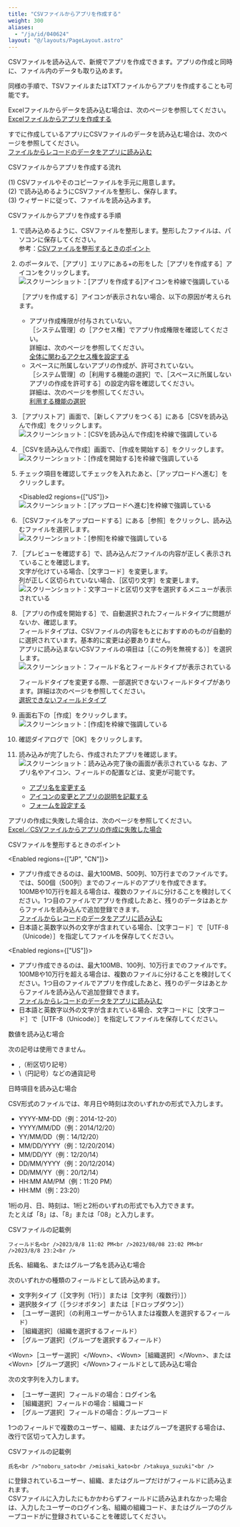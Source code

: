 ```yaml
---
title: "CSVファイルからアプリを作成する"
weight: 300
aliases:
  - "/ja/id/040624"
layout: "@/layouts/PageLayout.astro"
---
```




CSVファイルを読み込んで、新規でアプリを作成できます。アプリの作成と同時に、ファイル内のデータも取り込めます。

<Note>

同様の手順で、TSVファイルまたはTXTファイルからアプリを作成することも可能です。

</Note>

Excelファイルからデータを読み込む場合は、次のページを参照してください。  
[Excelファイルからアプリを作成する](/k/ja/id/040625.html)

すでに作成しているアプリにCSVファイルのデータを読み込む場合は、次のページを参照してください。  
[ファイルからレコードのデータをアプリに読み込む](/k/ja/id/040724.html)

<Heading id="app_csv_add_app_csv_10">CSVファイルからアプリを作成する流れ</Heading>

(1) CSVファイルやそのコピーファイルを手元に用意します。   
(2) <Kintone />で読み込めるようにCSVファイルを整形し、保存します。   
(3) ウィザードに従って、ファイルを読み込みます。

<Heading id="app_csv_add_app_csv_20">CSVファイルからアプリを作成する手順</Heading>

1. <Kintone />で読み込めるように、CSVファイルを整形します。整形したファイルは、パソコンに保存してください。  
  参考：[CSVファイルを整形するときのポイント](#app_csv_add_app_csv_30)

1. <Kintone />のポータルで、<Wovn>［アプリ］</Wovn>エリアにある+の形をした<Wovn>［アプリを作成する］</Wovn>アイコンをクリックします。  
   <Img src="/k/kintone/img-ja/add_app_csv_img02.png" alt="スクリーンショット：[アプリを作成する]アイコンを枠線で強調している" />

   <Note>

   <Wovn>［アプリを作成する］</Wovn>アイコンが表示されない場合、以下の原因が考えられます。

   * アプリ作成権限が付与されていない。  
     <Wovn>［<Kintone />システム管理］</Wovn>の<Wovn>［アクセス権］</Wovn>でアプリ作成権限を確認してください。  
     詳細は、次のページを参照してください。  
     [<Kintone />全体に関わるアクセス権を設定する](/k/ja/id/040867.html)
   * スペースに所属しないアプリの作成が、許可されていない。  
     <Wovn>［<Kintone />システム管理］</Wovn>の<Wovn>［利用する機能の選択］</Wovn>で、<Wovn>［スペースに所属しないアプリの作成を許可する］</Wovn>の設定内容を確認してください。  
     詳細は、次のページを参照してください。  
     [利用する機能の選択](/k/ja/id/04031.html#admin_feature_activation_3010)

   </Note>

1. <Wovn>［<Kintone />アプリストア］</Wovn>画面で、<Wovn>［新しくアプリをつくる］</Wovn>にある<Wovn>［CSVを読み込んで作成］</Wovn>をクリックします。  
   <Img src="/k/kintone/img-ja/add_app_csv_img04.png" alt="スクリーンショット：[CSVを読み込んで作成]を枠線で強調している" />

1. <Wovn>［CSVを読み込んで作成］</Wovn>画面で、<Wovn>［作成を開始する］</Wovn>をクリックします。  
   <Img src="/k/kintone/img-ja/add_app_csv_img09.png" alt="スクリーンショット：[作成を開始する]を枠線で強調している" />

1. チェック項目を確認してチェックを入れたあと、<Wovn>［アップロードへ進む］</Wovn>をクリックします。

   <Disabled2 regions={["US"]}>
   <Img src="/k/kintone/img-ja/add_app_csv_img10.png" alt="スクリーンショット：[アップロードへ進む]を枠線で強調している" />

   </Disabled2>

1. <Wovn>［CSVファイルをアップロードする］</Wovn>にある<Wovn>［参照］</Wovn>をクリックし、読み込むファイルを選択します。  
   <Img src="/k/kintone/img-ja/add_app_csv_img03.png" alt="スクリーンショット：[参照]を枠線で強調している" />

1. <Wovn>［プレビューを確認する］</Wovn>で、読み込んだファイルの内容が正しく表示されていることを確認します。  
  文字が化けている場合、<Wovn>［文字コード］</Wovn>を変更します。  
  列が正しく区切られていない場合、<Wovn>［区切り文字］</Wovn>を変更します。  
   <Img src="/k/kintone/img-ja/add_app_csv_img05.png" alt="スクリーンショット：文字コードと区切り文字を選択するメニューが表示されている" />

1. <Wovn>［アプリの作成を開始する］</Wovn>で、自動選択されたフィールドタイプに問題がないか、確認します。  
  フィールドタイプは、CSVファイルの内容をもとにおすすめのものが自動的に選択されています。基本的に変更は必要ありません。  
  アプリに読み込まないCSVファイルの項目は<Wovn>［（この列を無視する）］</Wovn>を選択します。  
   <Img src="/k/kintone/img-ja/add_app_csv_img06.png" alt="スクリーンショット：フィールド名とフィールドタイプが表示されている" />

   <Note>

   フィールドタイプを変更する際、一部選択できないフィールドタイプがあります。詳細は次のページを参照してください。  
   [選択できないフィールドタイプ](/k/ja/id/040629.html#app_csv_suggestedtype_30)

   </Note>

1. 画面右下の<Wovn>［作成］</Wovn>をクリックします。  
   <Img src="/k/kintone/img-ja/add_app_csv_img08.png" alt="スクリーンショット：[作成]を枠線で強調している" />

1. 確認ダイアログで<Wovn>［OK］</Wovn>をクリックします。

1. 読み込みが完了したら、作成されたアプリを確認します。  
   <Img src="/k/kintone/img-ja/add_app_csv_img07.png" alt="スクリーンショット：読み込み完了後の画面が表示されている" />
  なお、アプリ名やアイコン、フィールドの配置などは、変更が可能です。

   * [アプリ名を変更する](/k/ja/id/040472.html)
   * [アイコンの変更とアプリの説明を記載する](/k/ja/id/040475.html)
   * [フォームを設定する](/k/ja/id/040554.html)

アプリの作成に失敗した場合は、次のページを参照してください。  
[Excel／CSVファイルからアプリの作成に失敗した場合](/k/ja/id/040626.html)

<Heading id="app_csv_add_app_csv_30">CSVファイルを整形するときのポイント</Heading>

<Enabled regions={["JP", "CN"]}>

* アプリ作成できるのは、最大100MB、500列、10万行までのファイルです。  
  <Kintone />では、500個（500列）までのフィールドのアプリを作成できます。  
  100MBや10万行を超える場合は、複数のファイルに分けることを検討してください。1つ目のファイルでアプリを作成したあと、残りのデータはあとからファイルを読み込んで追加登録できます。  
  [ファイルからレコードのデータをアプリに読み込む](/k/ja/id/040724.html)
* 日本語と英数字以外の文字が含まれている場合、<Wovn>［文字コード］</Wovn>で<Wovn>［UTF-8（Unicode）］</Wovn>を指定してファイルを保存してください。

</Enabled>

<Enabled regions={["US"]}>

* アプリ作成できるのは、最大100MB、100列、10万行までのファイルです。  
  100MBや10万行を超える場合は、複数のファイルに分けることを検討してください。1つ目のファイルでアプリを作成したあと、残りのデータはあとからファイルを読み込んで追加登録できます。  
  [ファイルからレコードのデータをアプリに読み込む](/k/ja/id/040724.html)
* 日本語と英数字以外の文字が含まれている場合、文字コードに<Wovn>［文字コード］</Wovn>で<Wovn>［UTF-8（Unicode）］</Wovn>を指定してファイルを保存してください。

</Enabled>

<Heading level={3} id="app_csv_add_app_csv_3010">数値を読み込む場合</Heading>

次の記号は使用できません。

* ,（桁区切り記号）
* \（円記号）などの通貨記号

<Heading level={3} id="app_csv_add_app_csv_3020">日時項目を読み込む場合</Heading>

CSV形式のファイルでは、年月日や時刻は次のいずれかの形式で入力します。

* YYYY-MM-DD（例：2014-12-20）
* YYYY/MM/DD（例：2014/12/20）
* YY/MM/DD（例：14/12/20）
* MM/DD/YYYY（例：12/20/2014）
* MM/DD/YY（例：12/20/14）
* DD/MM/YYYY（例：20/12/2014）
* DD/MM/YY（例：20/12/14）
* HH:MM AM/PM（例：11:20 PM）
* HH:MM（例：23:20）

1桁の月、日、時刻は、1桁と2桁のいずれの形式でも入力できます。  
たとえば「8」は、「8」または「08」と入力します。

<Heading level={4} id="app_csv_add_app_csv_302010">CSVファイルの記載例</Heading>

```plaintext {copy=true}
フィールド名<br />2023/8/8 11:02 PM<br />2023/08/08 23:02 PM<br />2023/8/8 23:2<br />

```

<Heading level={3} id="app_csv_add_app_csv_3030">氏名、組織名、またはグループ名を読み込む場合</Heading>

次のいずれかの種類のフィールドとして読み込めます。

* 文字列タイプ（<Wovn>［文字列（1行）］</Wovn>または<Wovn>［文字列（複数行）］</Wovn>）
* 選択肢タイプ（<Wovn>［ラジオボタン］</Wovn>または<Wovn>［ドロップダウン］</Wovn>）
* <Wovn>［ユーザー選択］</Wovn>（<Kintone />の利用ユーザーから1人または複数人を選択するフィールド）
* <Wovn>［組織選択］</Wovn>（組織を選択するフィールド）
* <Wovn>［グループ選択］</Wovn>（グループを選択するフィールド）

<Heading level={3} id="app_csv_add_app_csv_3040">&lt;Wovn&gt;［ユーザー選択］&lt;/Wovn&gt;、&lt;Wovn&gt;［組織選択］&lt;/Wovn&gt;、または&lt;Wovn&gt;［グループ選択］&lt;/Wovn&gt;フィールドとして読み込む場合</Heading>

次の文字列を入力します。

* <Wovn>［ユーザー選択］</Wovn>フィールドの場合：ログイン名
* <Wovn>［組織選択］</Wovn>フィールドの場合：組織コード
* <Wovn>［グループ選択］</Wovn>フィールドの場合：グループコード

1つのフィールドで複数のユーザー、組織、またはグループを選択する場合は、改行で区切って入力します。

<Heading level={4} id="app_csv_add_app_csv_303010">CSVファイルの記載例</Heading>

```plaintext {copy=true}
氏名<br />"noboru_sato<br />misaki_kato<br />takuya_suzuki"<br />

```

<Note>

<Kintone />に登録されているユーザー、組織、またはグループだけがフィールドに読み込まれます。  
CSVファイルに入力したにもかかわらずフィールドに読み込まれなかった場合は、入力したユーザーのログイン名、組織の組織コード、またはグループのグループコードが<Kintone />に登録されていることを確認してください。

</Note>
